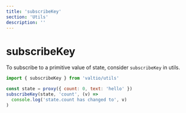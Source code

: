 ```yaml
---
title: 'subscribeKey'
section: 'Utils'
description: ''
---
```


# subscribeKey

To subscribe to a primitive value of state, consider `subscribeKey` in utils.

```js
import { subscribeKey } from 'valtio/utils'

const state = proxy({ count: 0, text: 'hello' })
subscribeKey(state, 'count', (v) =>
  console.log('state.count has changed to', v)
)
```

